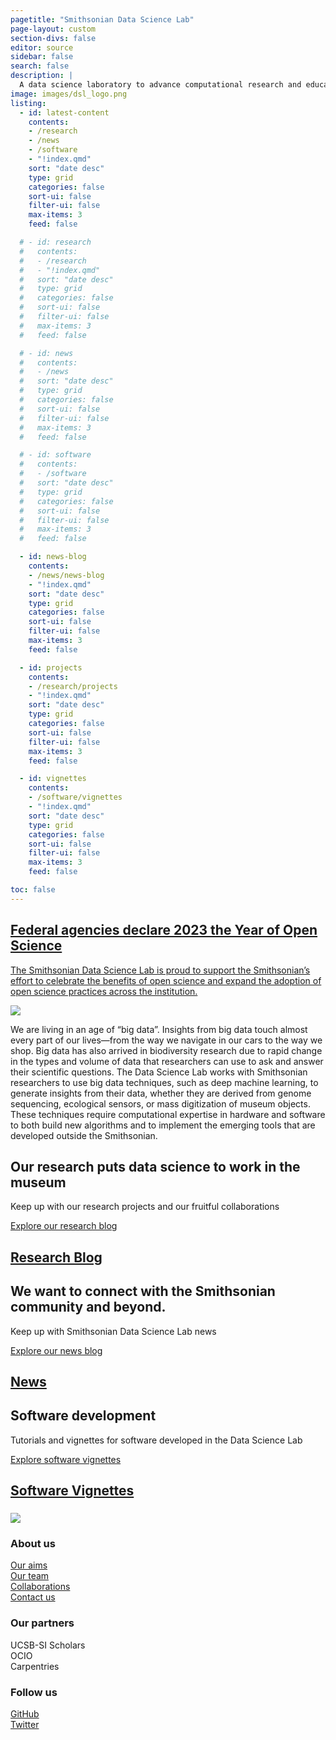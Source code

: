 ```yaml
---
pagetitle: "Smithsonian Data Science Lab"
page-layout: custom
section-divs: false
editor: source
sidebar: false
search: false
description: | 
  A data science laboratory to advance computational research and education across the Smithsonian 
image: images/dsl_logo.png
listing:
  - id: latest-content
    contents: 
    - /research
    - /news
    - /software
    - "!index.qmd"
    sort: "date desc"
    type: grid
    categories: false
    sort-ui: false
    filter-ui: false
    max-items: 3
    feed: false

  # - id: research
  #   contents: 
  #   - /research
  #   - "!index.qmd"
  #   sort: "date desc"
  #   type: grid
  #   categories: false
  #   sort-ui: false
  #   filter-ui: false
  #   max-items: 3
  #   feed: false

  # - id: news
  #   contents: 
  #   - /news
  #   sort: "date desc"
  #   type: grid
  #   categories: false
  #   sort-ui: false
  #   filter-ui: false
  #   max-items: 3
  #   feed: false

  # - id: software
  #   contents: 
  #   - /software
  #   sort: "date desc"
  #   type: grid
  #   categories: false
  #   sort-ui: false
  #   filter-ui: false
  #   max-items: 3
  #   feed: false

  - id: news-blog
    contents: 
    - /news/news-blog
    - "!index.qmd"
    sort: "date desc"
    type: grid
    categories: false
    sort-ui: false
    filter-ui: false
    max-items: 3
    feed: false

  - id: projects
    contents: 
    - /research/projects
    - "!index.qmd"
    sort: "date desc"
    type: grid
    categories: false
    sort-ui: false
    filter-ui: false
    max-items: 3
    feed: false

  - id: vignettes
    contents: 
    - /software/vignettes
    - "!index.qmd"
    sort: "date desc"
    type: grid
    categories: false
    sort-ui: false
    filter-ui: false
    max-items: 3
    feed: false

toc: false
---
```

::: {.content-container}
::: {.top-story .purple-background}
<a href="/news/index.qmd">

::: grid
::: {.g-col-12 .g-col-lg-4 .top-story-text}
## Federal agencies declare 2023 the Year of Open Science
The Smithsonian Data Science Lab is proud to support the Smithsonian's effort to celebrate the benefits of open science and expand the adoption of open science practices across the institution.   
:::
::: {.g-col-12 .g-col-lg-8 .top-story-img}
![](images/YOS_image.jpeg)
:::
:::

</a>

:::
:::


::: {.header-text} 
::: {.content-container}
::: {.header-block}
We are living in an age of "big data". Insights from big data touch almost every part of our lives—from the way we navigate in our cars to the way we shop. Big data has also arrived in biodiversity research due to rapid change in the types and volume of data that researchers can use to ask and answer their scientific questions. The Data Science Lab works with Smithsonian researchers to use big data techniques, such as deep machine learning, to generate insights from their data, whether they are derived from genome sequencing, ecological sensors, or mass digitization of museum objects. These techniques require computational expertise in hardware and software to both build new algorithms and to implement the emerging tools that are developed outside the Smithsonian.
:::
:::
:::

::: {.content-container}
::: {.listing-block}
<a href="latest-content.qmd">


</a>

::: {#latest-content}
:::

:::
:::

::: {.pullout-text}
::: {.pullout-container}
::: {.pullout-block .black-background}

## Our research puts data science to work in the museum
Keep up with our research projects and our fruitful collaborations

::: {.button .button1}
[Explore our research blog](research/projects/index.qmd)
:::

:::
:::
:::

::: {.content-container}
::: {.listing-block}
<a href="research/projects/index.qmd">

## Research Blog 
</a>

::: {#projects}
:::

:::
:::

::: {.pullout-text}
::: {.pullout-container}
::: {.pullout-block .black-background}

## We want to connect with the Smithsonian community and beyond.
Keep up with Smithsonian Data Science Lab news

::: {.button .button1}
[Explore our news blog](news/news-blog/index.qmd)
:::

:::
:::
:::

::: {.content-container}
::: {.listing-block}
<a href="news/news-blog/index.qmd">

## News
</a> 

::: {#news-blog}
:::

:::
:::

::: {.pullout-text}
::: {.pullout-container}
::: {.pullout-block .black-background}

## Software development
Tutorials and vignettes for software developed in the Data Science Lab

::: {.button .button1}
[Explore software vignettes](software/vignettes/index.qmd)
:::

:::
:::
:::

::: {.content-container}
::: {.listing-block}
<a href="software/vignettes/index.qmd">

## Software Vignettes 
</a>

::: {#vignettes}
:::

:::
:::

::: {.footer-text}
::: {.footer-container .black-background}
::: {.footer-block}
::: grid


::: {.g-col-12 .g-col-md-4}
###  
[![](images/logo-white.png)](https://www.si.edu/)
:::
::: {.g-col-12 .g-col-md-2}
:::
::: {.g-col-12 .g-col-md-2}
### About us
[Our aims](about-dsl.qmd)\
[Our team](people/index.qmd)\
[Collaborations](collaborators.qmd)\
[Contact us](contact.qmd)
:::
::: {.g-col-12 .g-col-md-2}
### Our partners
UCSB-SI Scholars\
OCIO\
Carpentries
:::
::: {.g-col-12 .g-col-md-2}
### Follow us
[GitHub](https://github.com/sidatasciencelab)\
[Twitter](https://twitter.com/SIDataScience )\
:::

<!-- ::: {.g-col-12 .g-col-md-12}
### Our partners
logos to go here
::: -->

:::
:::
:::
:::
